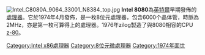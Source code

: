 {{Multiple issues|
{{Expand language|1=en|time=2020-08-05T06:52:13+00:00}}
{{Unreferenced|time=2020-08-05T06:54:44+00:00}}
}}
[[File:Intel_C8080A_9064_33001_N8384_top.jpg|thumb]]
'''Intel 8080'''為[[英特爾|英特爾]]早期發佈的[[處理器|處理器]]。它於1974年4月發佈，是一枚8位元處理器，包含6000个晶体管，時脈為2MHz，亦是第一枚可算得上的處理器。1976年zilog製造了與8080相容的CPU [[z-80|z-80]]。

{{Intel processors}}
{{Authority control}}
[[Category:Intel_x86處理器|Category:Intel x86處理器]]
[[Category:8位元微處理器|Category:8位元微處理器]]
[[Category:1974年面世|Category:1974年面世]]

{{Microcompu-stub}}